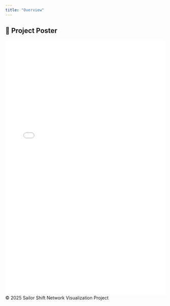```yaml
---
title: "Overview"
---
```


## 📌 Project Poster

<embed src="poster.pdf" width="100%" height="800px" type="application/pdf">

<footer>
  © 2025 Sailor Shift Network Visualization Project
</footer>
